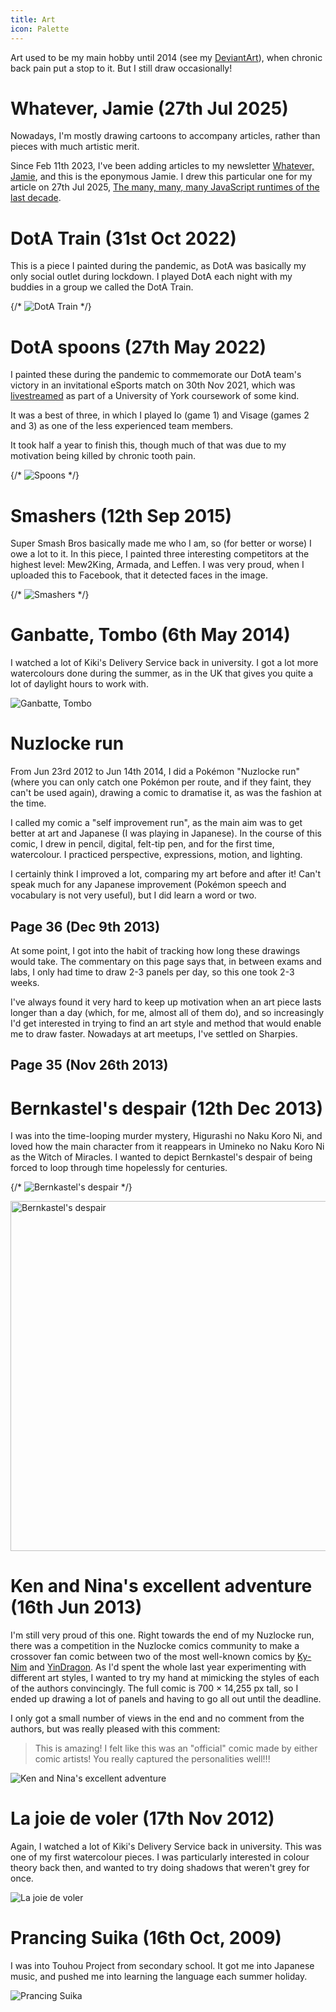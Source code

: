 ```yaml
---
title: Art
icon: Palette
---
```


Art used to be my main hobby until 2014 (see my [DeviantArt](https://www.deviantart.com/jamie-b/gallery)), when chronic back pain put a stop to it. But I still draw occasionally!


# Whatever, Jamie (27th Jul 2025)

Nowadays, I'm mostly drawing cartoons to accompany articles, rather than pieces with much artistic merit.

Since Feb 11th 2023, I've been adding articles to my newsletter [Whatever, Jamie](https://buttondown.com/whatever_jamie/archive/), and this is the eponymous Jamie. I drew this particular one for my article on 27th Jul 2025, [The many, many, many JavaScript runtimes of the last decade](https://buttondown.com/whatever_jamie/archive/the-many-many-many-javascript-runtimes-of-the-last-decade/).


<ImageZoom
  alt="Whatever, Jamie"
  src={WhateverJamie.src}
  width="2832"
  height="2446"
/>

# DotA Train (31st Oct 2022)

This is a piece I painted during the pandemic, as DotA was basically my only social outlet during lockdown. I played DotA each night with my buddies in a group we called the DotA Train.

{/* ![DotA Train](./art-img/dotra_944_80@3x.jpg) */}


<ImageZoom alt="DotA Train" src={DoTra.src} width="2832" height="1888" />

# DotA spoons (27th May 2022)

I painted these during the pandemic to commemorate our DotA team's victory in an invitational eSports match on 30th Nov 2021, which was [livestreamed](https://www.youtube.com/watch?v=W_6TWXkjmUc) as part of a University of York coursework of some kind.

It was a best of three, in which I played Io (game 1) and Visage (games 2 and 3) as one of the less experienced team members.

It took half a year to finish this, though much of that was due to my motivation being killed by chronic tooth pain.

{/* ![Spoons](./art-img/spoons_944_70@3x.jpg) */}


<ImageZoom alt="Spoons" src={Spoons.src} width="2832" height="1888" />

# Smashers (12th Sep 2015)

Super Smash Bros basically made me who I am, so (for better or worse) I owe a lot to it. In this piece, I painted three interesting competitors at the highest level: Mew2King, Armada, and Leffen. I was very proud, when I uploaded this to Facebook, that it detected faces in the image.

{/* ![Smashers](./art-img/smashers_860_75@3x.jpg) */}


<ImageZoom alt="Smashers" src={Smashers.src} width="2580" height="1229" />

# Ganbatte, Tombo (6th May 2014)

I watched a lot of Kiki's Delivery Service back in university. I got a lot more watercolours done during the summer, as in the UK that gives you quite a lot of daylight hours to work with.

![Ganbatte, Tombo](./art-img/tombo_583_75@3x.jpg)

# Nuzlocke run

From Jun 23rd 2012 to Jun 14th 2014, I did a Pokémon "Nuzlocke run" (where you can only catch one Pokémon per route, and if they faint, they can't be used again), drawing a comic to dramatise it, as was the fashion at the time.

I called my comic a "self improvement run", as the main aim was to get better at art and Japanese (I was playing in Japanese). In the course of this comic, I drew in pencil, digital, felt-tip pen, and for the first time, watercolour. I practiced perspective, expressions, motion, and lighting.

I certainly think I improved a lot, comparing my art before and after it! Can't speak much for any Japanese improvement (Pokémon speech and vocabulary is not very useful), but I did learn a word or two.

## Page 36 (Dec 9th 2013)

At some point, I got into the habit of tracking how long these drawings would take. The commentary on this page says that, in between exams and labs, I only had time to draw 2-3 panels per day, so this one took 2-3 weeks.

I've always found it very hard to keep up motivation when an art piece lasts longer than a day (which, for me, almost all of them do), and so increasingly I'd get interested in trying to find an art style and method that would enable me to draw faster. Nowadays at art meetups, I've settled on Sharpies.


<ImageZoom alt="Nuzlocke36" src={Nuzlocke36.src} width="1217" height="1739" />

## Page 35 (Nov 26th 2013)


<ImageZoom alt="Nuzlocke35" src={Nuzlocke35.src} width="1042" height="1688" />

# Bernkastel's despair (12th Dec 2013)

I was into the time-looping murder mystery, Higurashi no Naku Koro Ni, and loved how the main character from it reappears in Umineko no Naku Koro Ni as the Witch of Miracles. I wanted to depict Bernkastel's despair of being forced to loop through time hopelessly for centuries.

{/* ![Bernkastel's despair](./art-img/bern_cropped_75.jpg) */}


<img alt="Bernkastel's despair" src={Bern.src} width="560" />

# Ken and Nina's excellent adventure (16th Jun 2013)

I'm still very proud of this one. Right towards the end of my Nuzlocke run, there was a competition in the Nuzlocke comics community to make a crossover fan comic between two of the most well-known comics by [Ky-Nim](https://www.deviantart.com/ky-nim/gallery/29564554/nuzlocke-white-comic-complete) and [YinDragon](https://www.deviantart.com/yindragon/gallery/33730225/firered-kickass-mode). As I'd spent the whole last year experimenting with different art styles, I wanted to try my hand at mimicking the styles of each of the authors convincingly. The full comic is 700 × 14,255 px tall, so I ended up drawing a lot of panels and having to go all out until the deadline.

I only got a small number of views in the end and no comment from the authors, but was really pleased with this comment:

> This is amazing! I felt like this was an "official" comic made by either comic artists! You really captured the personalities well!!!

![Ken and Nina's excellent adventure](./art-img/ken_and_nina.png)

# La joie de voler (17th Nov 2012)

Again, I watched a lot of Kiki's Delivery Service back in university. This was one of my first watercolour pieces. I was particularly interested in colour theory back then, and wanted to try doing shadows that weren't grey for once.

![La joie de voler](./art-img/kiki.jpg)

# Prancing Suika (16th Oct, 2009)

I was into Touhou Project from secondary school. It got me into Japanese music, and pushed me into learning the language each summer holiday.

![Prancing Suika](./art-img/suika.jpg)
